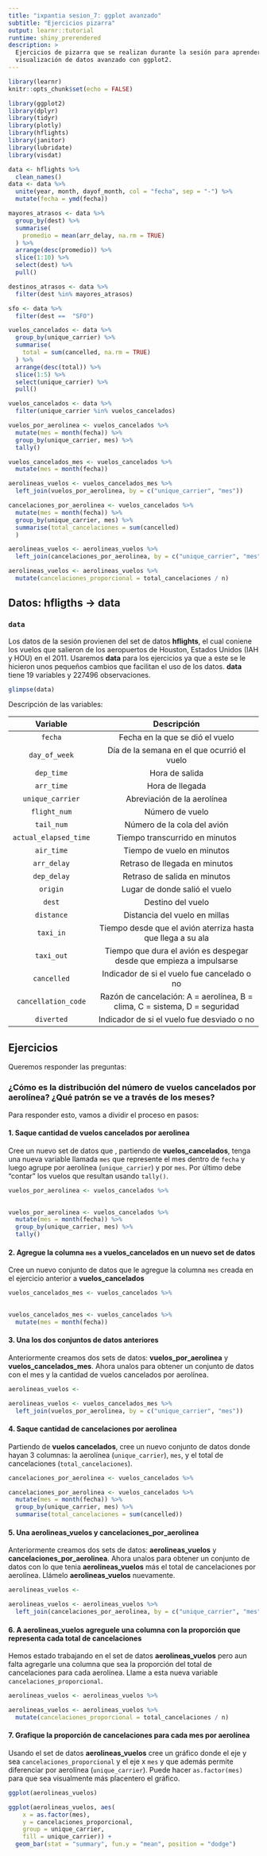 ```yaml
---
title: "ixpantia sesion_7: ggplot avanzado"
subtitle: "Ejercicios pizarra"
output: learnr::tutorial
runtime: shiny_prerendered
description: >
  Ejercicios de pizarra que se realizan durante la sesión para aprender sobre
  visualización de datos avanzado con ggplot2.
---
```


```r
library(learnr)
knitr::opts_chunk$set(echo = FALSE)

library(ggplot2)
library(dplyr)
library(tidyr)
library(plotly)
library(hflights)
library(janitor)
library(lubridate)
library(visdat)

data <- hflights %>% 
  clean_names()
data <- data %>% 
  unite(year, month, dayof_month, col = "fecha", sep = "-") %>% 
  mutate(fecha = ymd(fecha))

mayores_atrasos <- data %>%
  group_by(dest) %>% 
  summarise(
    promedio = mean(arr_delay, na.rm = TRUE)
  ) %>% 
  arrange(desc(promedio)) %>% 
  slice(1:10) %>% 
  select(dest) %>% 
  pull()

destinos_atrasos <- data %>% 
  filter(dest %in% mayores_atrasos)

sfo <- data %>% 
  filter(dest ==  "SFO")

vuelos_cancelados <- data %>% 
  group_by(unique_carrier) %>% 
  summarise(
    total = sum(cancelled, na.rm = TRUE)
  ) %>% 
  arrange(desc(total)) %>% 
  slice(1:5) %>% 
  select(unique_carrier) %>% 
  pull()

vuelos_cancelados <- data %>% 
  filter(unique_carrier %in% vuelos_cancelados) 

vuelos_por_aerolinea <- vuelos_cancelados %>% 
  mutate(mes = month(fecha)) %>% 
  group_by(unique_carrier, mes) %>% 
  tally()

vuelos_cancelados_mes <- vuelos_cancelados %>% 
  mutate(mes = month(fecha))

aerolineas_vuelos <- vuelos_cancelados_mes %>%
  left_join(vuelos_por_aerolinea, by = c("unique_carrier", "mes"))

cancelaciones_por_aerolinea <- vuelos_cancelados %>% 
  mutate(mes = month(fecha)) %>% 
  group_by(unique_carrier, mes) %>% 
  summarise(total_cancelaciones = sum(cancelled)
  )

aerolineas_vuelos <- aerolineas_vuelos %>%
  left_join(cancelaciones_por_aerolinea, by = c("unique_carrier", "mes"))

aerolineas_vuelos <- aerolineas_vuelos %>% 
  mutate(cancelaciones_proporcional = total_cancelaciones / n) 
```

## Datos: **hfligths** -> **data**

### `data`

Los datos de la sesión provienen del set de datos **hflights**, el cual coniene
los vuelos que salieron de los aeropuertos de Houston, Estados Unidos (IAH y
HOU) en el 2011. Usaremos **data** para los ejercicios ya que a este se le
hicieron unos pequeños cambios que facilitan el uso de los datos. **data**
tiene 19 variables y 227496 observaciones. 

```r
glimpse(data)
```

Descripción de las variables:

| Variable              | Descripción                                                                |
| :----------:          | :---------------------:                                                    |
| `fecha`               | Fecha en la que se dió el vuelo                                            |
| `day_of_week`         | Día de la semana en el que ocurrió el vuelo                                |
| `dep_time`            | Hora de salida                                                             |
| `arr_time`            | Hora de llegada                                                            |
| `unique_carrier`      | Abreviación de la aerolínea                                                |
| `flight_num`          | Número de vuelo                                                            |
| `tail_num`            | Número de la cola del avión                                                |
| `actual_elapsed_time` | Tiempo transcurrido en minutos                                             |
| `air_time`            | Tiempo de vuelo en minutos                                                 |
| `arr_delay`           | Retraso de llegada en minutos                                              |
| `dep_delay`           | Retraso de salida en minutos                                               |
| `origin`              | Lugar de donde salió el vuelo                                              |
| `dest`                | Destino del vuelo                                                          |
| `distance`            | Distancia del vuelo en millas                                              |
| `taxi_in`             | Tiempo desde que el avión aterriza hasta que llega a su ala                |
| `taxi_out`            | Tiempo que dura el avión es despegar desde que empieza a impulsarse        |
| `cancelled`           | Indicador de si el vuelo fue cancelado o no                                |
| `cancellation_code`   | Razón de cancelación: A = aerolínea, B = clima, C = sistema, D = seguridad |
| `diverted`            | Indicador de si el vuelo fue desviado o no                                 |


## Ejercicios


Queremos responder las preguntas: 

### ¿Cómo es la distribución del número de vuelos cancelados por aerolínea? ¿Qué patrón se ve a través de los meses?

Para responder esto, vamos a dividir el proceso en pasos:


#### 1. Saque cantidad de vuelos cancelados por aerolinea 

Cree un nuevo set de datos que , partiendo de **vuelos_cancelados**, tenga una
nueva variable llamada `mes` que represente el mes dentro de `fecha` y luego
agrupe por aerolínea (`unique_carrier`) y por `mes`. Por último debe "contar"
los vuelos que resultan usando `tally()`.

```r
vuelos_por_aerolinea <- vuelos_cancelados %>% 
 
```

```r
vuelos_por_aerolinea <- vuelos_cancelados %>% 
  mutate(mes = month(fecha)) %>% 
  group_by(unique_carrier, mes) %>% 
  tally()
```

#### 2. Agregue la columna `mes` a **vuelos_cancelados** en un nuevo set de datos

Cree un nuevo conjunto de datos que le agregue la columna `mes` creada en el
ejercicio anterior a **vuelos_cancelados**

```r
vuelos_cancelados_mes <- vuelos_cancelados %>% 
  
```

```r
vuelos_cancelados_mes <- vuelos_cancelados %>% 
  mutate(mes = month(fecha))
```



#### 3. Una los dos conjuntos de datos anteriores 

Anteriormente creamos dos sets de datos: **vuelos_por_aerolinea** y
**vuelos_cancelados_mes**. Ahora unalos para obtener un conjunto de datos con
el mes y la cantidad de vuelos cancelados por aerolínea. 

```r
aerolineas_vuelos <- 
```

```r
aerolineas_vuelos <- vuelos_cancelados_mes %>%
  left_join(vuelos_por_aerolinea, by = c("unique_carrier", "mes"))
```


#### 4. Saque cantidad de cancelaciones por aerolinea

Partiendo de **vuelos cancelados**, cree un nuevo conjunto de datos donde hayan
3 columnas: la aerolínea (`unique_carrier`), `mes`, y el total de cancelaciones
(`total_cancelaciones`).

```r
cancelaciones_por_aerolinea <- vuelos_cancelados %>% 

```

```r
cancelaciones_por_aerolinea <- vuelos_cancelados %>% 
  mutate(mes = month(fecha)) %>% 
  group_by(unique_carrier, mes) %>% 
  summarise(total_cancelaciones = sum(cancelled))

```

#### 5. Una **aerolineas_vuelos** y **cancelaciones_por_aerolinea**

Anteriormente creamos dos sets de datos: **aerolineas_vuelos** y
**cancelaciones_por_aerolinea**. Ahora unalos para obtener un conjunto de datos
con lo que tenia **aerolineas_vuelos** más el total de cancelaciones por
aerolínea. Llámelo **aerolineas_vuelos** nuevamente. 

```r
aerolineas_vuelos <- 
```

```r
aerolineas_vuelos <- aerolineas_vuelos %>%
  left_join(cancelaciones_por_aerolinea, by = c("unique_carrier", "mes"))
```

#### 6. A **aerolineas_vuelos** agreguele una columna con la proporción que representa cada total de cancelaciones 

Hemos estado trabajando en el set de datos **aerolineas_vuelos** pero aun falta agregarle una columna que sea la proporción del total de cancelaciones para cada aerolínea. Llame a esta nueva variable `cancelaciones_proporcional`.

```r
aerolineas_vuelos <- aerolineas_vuelos %>% 

```

```r
aerolineas_vuelos <- aerolineas_vuelos %>% 
  mutate(cancelaciones_proporcional = total_cancelaciones / n)
```

#### 7. Grafique la proporción de cancelaciones para cada mes por aerolínea

Usando el set de datos **aerolineas_vuelos** cree un gráfico donde el eje y sea `cancelaciones_proporcional` y el eje x `mes` y que además permite diferenciar por aerolínea (`unique_carrier`). Puede hacer `as.factor(mes)` para que sea visualmente más placentero el gráfico. 

```r
ggplot(aerolineas_vuelos)
```

```r
ggplot(aerolineas_vuelos, aes(
    x = as.factor(mes), 
    y = cancelaciones_proporcional, 
    group = unique_carrier,
    fill = unique_carrier)) +
  geom_bar(stat = "summary", fun.y = "mean", position = "dodge") 
```


